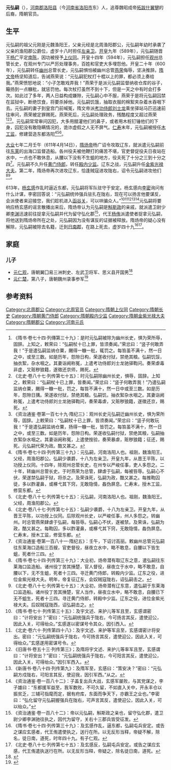 '''元弘嗣'''（{{bd|560年代|？|610年代|？|catIdx=y}}），[[河南郡|河南郡]][[洛阳县|洛阳县]]（今[[河南省|河南省]][[洛阳市|洛阳市]]东）人，追尊魏昭成帝[[拓跋什翼犍|拓跋什翼犍]]的后裔，隋朝官员。

==生平==
元弘嗣的祖父元刚是元魏渔阳王，父亲元经是北周渔阳郡公，元弘嗣年幼时承袭了父亲的渔阳郡公爵位，虚岁十八时担任[[左亲卫|左亲卫]]。[[开皇|开皇]]九年（589年），元弘嗣随晋王[[杨广|杨广]]平定[[南陈|南陈]]，因功被授予[[上仪同|上仪同]]。开皇十四年（594年），元弘嗣担任[[观州|观州]]总管长史，在观州专门以严厉处理事务，百姓和官吏大多埋怨他。开皇二十年（600年），元弘嗣转任[[幽州|幽州]]总管长史，元弘嗣惧怕被幽州总管[[燕荣|燕荣]]侮辱，坚决推辞。[[隋文帝|隋文帝]]杨坚知道后，告诫燕荣说：“元弘嗣犯杖打十棍以上的罪，都必须上奏给我。”燕荣愤怒地说：“小子怎敢戏弄我！”燕荣于是派元弘嗣监督纳收仓库的谷子，簸扬到一点糠秕，就惩罚他。每次杖打虽然不到十下，但是一天之中有时会打多次。如此过了多年，两人日益构成嫌隙，元弘嗣心中不服，燕荣于是将元弘嗣囚禁在监狱中，断绝饮食，将要杀掉他。元弘嗣饥饿，抽取衣服的棉絮夹杂着水吞咽下去。元弘嗣的妻子到皇宫门前喊冤，隋文帝派[[考功侍郎|考功侍郎]][[刘士龙|刘士龙]]乘坐驿站马匹迅速前往审问，燕荣被定罪赐死。燕荣死后，元弘嗣处理政务，残酷程度又超过燕荣<ref>《隋书·卷七十四·列傳第三十九》：是时元弘嗣被除为幽州长史，惧为荣所辱，固辞。上知之，敕荣曰：“弘嗣杖十已上罪，皆须奏闻。”荣忿曰：“竖子何敢弄我！”于是遣弘嗣监纳仓粟，颺得一糠一秕，辄罚之。每笞虽不满十，然一日之中，或至三数。如是历年，怨隙日构，荣遂收付狱，禁绝其粮。弘嗣饥馁，抽衣絮，杂水咽之。其妻诣阙称冤，上遣考功侍郎刘士龙驰驿鞫问。奏荣虐毒非虚，又赃秽狼籍，遂徵还京师，赐死。</ref><ref>《北史·卷八十七·列传第七十五》：时元弘嗣除幽州长史，惧辱，固辞。上知之，敕荣曰：“弘嗣杖十已上罪，皆奏闻。”荣忿曰：“竖子何敢弄我！”乃遣弘嗣监纳仓粟，颺得一糠一秕，罚之，每笞不满十，然一日中或至三数。如是历年，怨隙日搆。荣遂收付狱，禁绝其粮。弘嗣饥，抽衣絮杂水咽之。其妻诣阙称冤，上遣考功侍郎刘士龙驰驿鞫问，奏荣毒虐，又赃秽狼籍，遂徵还京，赐死。</ref><ref>《资治通鉴·卷第一百七十九·隋纪三》：观州长史元弘嗣迁幽州长史，惧为荣所辱，固辞。上敕荣曰：“弘嗣杖十已上罪，皆须奏闻。”荣忿曰：“竖子何敢玩我！”于是遣弘嗣监纳仓粟，扬得一糠一秕，皆罚之。每笞虽不满十，然一日之中，或至三数。如是历年，怨隙日构。荣遂收弘嗣付狱，禁绝其粮，弘嗣抽衣絮杂水咽之。其妻诣阙称冤，上遣使按验，奏荣暴虐，赃秽狼籍；征还，赐死。元弘嗣代荣为政。酷又甚之。</ref>。元弘嗣常常审问囚犯，大多用醋灌他们的鼻子，或者用木桩钉锤他们的下身，囚犯没有敢隐瞒情况的，诡诈虚假之人无不屏气。[[仁寿_(隋朝)|仁寿]]末年，元弘嗣被授任[[木工监|木工监]]，修建营造东都洛阳<ref>《隋书·卷七十四·列传第三十九》：元弘嗣，河南洛阳人也。祖刚，魏渔阳王。父经，周渔阳郡公。弘嗣少袭爵，十八为左亲卫。开皇九年，从晋王平陈，以功授上仪同。十四年，除观州总管长史，在州专以严峻任事，吏人多怨之。二十年，转幽州总管长史。于时燕荣为总管，肆虐于弘嗣，每被笞辱。弘嗣心不伏，荣遂禁弘嗣于狱，将杀之。及荣诛死，弘嗣为政，酷又甚之。每推鞫囚徒，多以酢灌鼻，或椓弋其下窍，无敢隐情，姦伪屏息。仁寿末，授木工监，修营东都。</ref><ref>《北史·卷八十七·列传第七十五》：元弘嗣，河南洛阳人也。祖刚，魏渔阳王。父经，周渔阳郡公。</ref><ref>《北史·卷八十七·列传第七十五》：弘嗣少袭爵，十八为左亲卫。开皇九年，从晋王平陈，以功授上仪同。后除观州长史，以严峻任事，州人多怨之。转幽州。时总管燕荣肆虐于弘嗣，每笞辱。弘嗣心不伏，遂被禁。及荣诛，弘嗣为政，酷又甚之。每鞫囚，多以酢灌鼻，或椓弋其下窍，无敢隐情，姦伪屏息。仁寿末，授木工监，修营东都。</ref>。

[[大业_(年号)|大业]]七年二月壬午（611年4月14日），[[隋炀帝|隋炀帝]]杨广诏令攻取辽东，就派遣元弘嗣前往[[东莱|东莱]]的出海口监督造船。各州役夫被他鞭打的痛苦不堪，官吏督促役夫日夜站在水中，一点也不敢休息，从腰以下没有不生蛆的地方，役夫死了十分之三到十分之四<ref>《资治通鉴·卷第一百八十一·隋纪五》：壬午，下诏讨高丽。敕幽州总管元弘嗣往东莱海口造船三百艘，官吏督役，昼夜立水中，略不敢息，自腰以下皆生蛆，死者什三四。</ref>。元弘嗣不久升任[[黄门侍郎|黄门侍郎]]，转任[[殿内少监|殿内少监]]。辽东之战，元弘嗣升任[[金紫光禄大夫|金紫光禄大夫]]。第二年，隋炀帝再次进攻辽东，恰逢贼寇进攻陇右，诏令元弘嗣进攻他们<ref>《隋书·卷七十四·列传第三十九》：大业初，炀帝潜有取辽东之意，遣弘嗣往东莱海口监造船。诸州役丁苦其捶楚，官人督役，昼夜立于水中，略不敢息，自腰以下，无不生蛆，死者十三四。寻迁黄门侍郎，转殿内少监。辽东之役，进位金紫光禄大夫。明年，帝复征辽东，会奴贼寇陇右，诏弘嗣击之。</ref><ref>《北史·卷八十七·列传第七十五》：大业初，炀帝潜有辽东意，遣弘嗣于东莱海口监造船。诸州役丁苦其捶楚，官人当作，昼夜立水中，略不敢息，自腰已下无不蛆生，死者十三四。寻迁黄门侍郎，转殿中少监。辽东之役，进位金紫光禄大夫。后奴贼寇陇西，诏弘嗣击之。</ref>。

613年，[[杨玄感|杨玄感]]作乱时逼近东都，元弘嗣将军队驻守于安定。杨玄感向[[李密_(隋朝)|李密]]询问有什么计谋，李密回答说：“元弘嗣统帅强兵驻扎在陇右，现在可以扬言他要谋反，会派使者来迎接您，我们趁机进入[[函谷关|函谷关]]，可以哄骗众人。”<ref>《隋书·卷七十·列传第三十五》：及宇文述、来护儿等军且至，玄感谓密曰：“计将安出？”密曰：“元弘嗣统强兵于陇右，今可扬言其反，遣使迎公，因此入关，可得绐众。”玄感遂以密谋号令其众，因引西入。</ref><ref>《北史·卷六十·列传第四十八》：及宇文述、来护等军且至，玄感谓密计将安出。密曰：“元弘嗣统强兵于陇右，今可扬言其反，遣使迎公，因此入关，可得绐众。”玄感遂用密谋号令。</ref><ref>《旧唐书·卷五十三·列传第三》；及隋将宇文述、来护儿等率军且至，玄感谓曰：“计将安出？”密曰：“元弘嗣统强兵于陇右，今可阳言其反，遣使迎公，因此入关，可得绐众。”因引军西入。</ref><ref>《新唐书·卷八十四·列传第九》：及隋军至，玄感曰：“策安决？”密曰：“元弘嗣方戍陇右，可阳言其反，使迎我，因引军西。”从之。</ref><ref>《资治通鉴·卷一百八十二》：子盖复出兵大战，玄感军屡败，与其党谋之，李子雄曰：“东都援军益至，我军数败，不可久留，不如直入关中，开永丰仓以振贫乏，三辅可指麾而定，据有府库，东面而争天下，亦霸王之业也。”李密曰：“弘化留守元弘嗣握强兵在陇右，可声言其反，遣使迎公，因此入关，可以绐众。”</ref>元弘嗣将要响应杨玄感的谣言散播出来后，隋炀帝认为元弘嗣是[[斛斯政|斛斯政]]的亲戚，就派遣卫尉少卿[[李渊|李渊]]迅速前往捉拿元弘嗣并代为留守弘化郡<ref>《资治通鉴·卷一百八十二》：帝以元弘嗣，斛斯政之亲也，留守弘化郡，遣卫尉少卿李渊驰往执之，因代为留守，关右十三郡兵皆受征发。</ref>，代王[[杨侑|杨侑]]派遣使者捉拿元弘嗣，将他送到隋炀帝所在之处，元弘嗣因为没有谋反的证据被释放。隋炀帝的疑心没有解除，元弘嗣被除去名籍，迁到[[日南郡|日南郡]]，在路上死去，虚岁四十九<ref>《隋书·卷七十四·列传第三十九》：及玄感作乱，逼东都，弘嗣屯兵安定。或告之谋应玄感者，代王侑遣使执之，送行在所。以无反形当释，帝疑不解，除名，徒日南，道死，时年四十九。有子仁观。</ref><ref>《北史·卷八十七·列传第七十五》：及玄感反，弘嗣屯兵安定。或告之谋应玄感，代王侑遣执送行在所。以无反形当释，帝疑之，除名徒日南，道死。</ref>。

==家庭==
===儿子===
*[[元仁观|元仁观]]，唐朝翼囗易三洲刺史、左武卫将军、思义县开国男<ref>{{Citation| last=| first=| author-link=段志凌  刘东平| year=2015年| title=《新出唐<元庭坚墓志>与<韵英>作者考》| periodical=《文博》| volume=| issue=05期| pages=70-75| url=http://www.cnki.com.cn/Article/CJFDTOTAL-WEBO201505011.htm| doi=| oclc=| accessdate=2016-03-30| archive-date=2020-06-17| archive-url=https://web.archive.org/web/20200617195730/http://www.cnki.com.cn/Article/CJFDTOTAL-WEBO201505011.htm| dead-url=no}}</ref>
*[[元仁楚|元仁楚]]，第八子，唐朝魏州录事参军<ref>{{Cite book | author = 胡戟，荣新江主编 | title = 《大唐西市博物馆藏墓志》 | location =北京 | publisher =  北京大学出版社 | date= 2012.11  | pages =723 |ISBN =978-7-301-16079-4| accessdate = 2017-12-23 | url = | language= zh-hant| quote = }}</ref>

==参考资料==
{{reflist}}

[[Category:北周郡公|Category:北周郡公]]
[[Category:北周官员|Category:北周官员]]
[[Category:隋朝上仪同|Category:隋朝上仪同]]
[[Category:隋朝长史|Category:隋朝长史]]
[[Category:隋朝黄门侍郎|Category:隋朝黄门侍郎]]
[[Category:隋朝殿内少监|Category:隋朝殿内少监]]
[[Category:隋朝金紫光禄大夫|Category:隋朝金紫光禄大夫]]
[[Category:隋朝郡公|Category:隋朝郡公]]
[[Category:河南元氏|Category:河南元氏]]